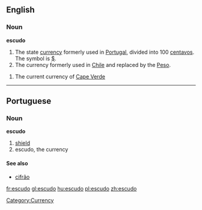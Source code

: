 ==English==

===Noun===
{{wikipedia}}
'''escudo'''
# The state [[currency]] formerly used in [[Portugal]], divided into 100 [[centavos]]. The symbol is [[$]].
# The currency formerly used in [[Chile]] and replaced by the [[Peso]].
[[Category:Currency]]
# The current currency of [[Cape Verde]]

----
==Portuguese==

===Noun===
'''escudo'''
# [[shield]]
# escudo, the currency

====See also====
*[[cifrão]]

[[fr:escudo]]
[[gl:escudo]]
[[hu:escudo]]
[[pl:escudo]]
[[zh:escudo]]